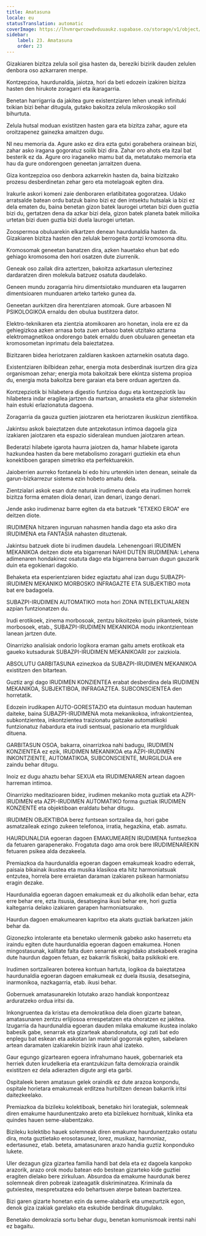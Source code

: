 ```yaml
---
title: Amatasuna
locale: eu
statusTranslation: automatic
coverImage: https://lhvmrqwrcowdvduuaukz.supabase.co/storage/v1/object/public/strapi-uploads/small_cover-educacion-fundamental.webp-2d51a7828a2b1309555be27f7e2a61a0.webp
sidebar:
    label: 23. Amatasuna
    order: 23
---
```

Gizakiaren bizitza zelula soil gisa hasten da, bereziki bizirik dauden zelulen denbora oso azkarraren menpe.

Kontzepzioa, haurdunaldia, jaiotza, hori da beti edozein izakiren bizitza hasten den hirukote zoragarri eta ikaragarria.

Benetan harrigarria da jakitea gure existentziaren lehen uneak infinituki txikian bizi behar ditugula, gutako bakoitza zelula mikroskopiko soil bihurtuta.

Zelula hutsal moduan existitzen hasten gara eta bizitza zahar, agure eta oroitzapenez gainezka amaitzen dugu.

NI neu memoria da. Agure asko ez dira ezta gutxi gorabehera orainean bizi, zahar asko iragana gogoratuz soilik bizi dira. Zahar oro ahots eta itzal bat besterik ez da. Agure oro iraganeko mamu bat da, metatutako memoria eta hau da gure ondorengoen geneetan jarraitzen duena.

Giza kontzepzioa oso denbora azkarrekin hasten da, baina bizitzako prozesu desberdinetan zehar gero eta motelagoak egiten dira.

Irakurle askori komeni zaie denboraren erlatibitatea gogoratzea. Udako arratsalde batean ordu batzuk baino bizi ez den intsektu hutsalak ia bizi ez dela ematen du, baina benetan gizon batek laurogei urtetan bizi duen guztia bizi du, gertatzen dena da azkar bizi dela, gizon batek planeta batek milioika urtetan bizi duen guztia bizi duela laurogei urtetan.

Zoospermoa obuluarekin elkartzen denean haurdunaldia hasten da. Gizakiaren bizitza hasten den zelulak berrogeita zortzi kromosoma ditu.

Kromosomak geneetan banatzen dira, azken hauetako ehun bat edo gehiago kromosoma den hori osatzen dute ziurrenik.

Geneak oso zailak dira aztertzen, bakoitza azkartasun ulertezinez dardaratzen diren molekula batzuez osatuta daudelako.

Geneen mundu zoragarria hiru dimentsiotako munduaren eta laugarren dimentsioaren munduaren arteko tarteko gunea da.

Geneetan aurkitzen dira herentziaren atomoak. Gure arbasoen NI PSIKOLOGIKOA ernaldu den obulua bustitzera dator.

Elektro-teknikaren eta zientzia atomikoaren aro honetan, inola ere ez da gehiegizkoa azken arnasa bota zuen arbaso batek utzitako aztarna elektromagnetikoa ondorengo batek ernaldu duen obuluaren geneetan eta kromosometan inprimatu dela baieztatzea.

Bizitzaren bidea heriotzaren zaldiaren kaskoen aztarnekin osatuta dago.

Existentziaren ibilbidean zehar, energia mota desberdinak isurtzen dira giza organismoan zehar; energia mota bakoitzak bere ekintza sistema propioa du, energia mota bakoitza bere garaian eta bere orduan agertzen da.

Kontzepziotik bi hilabetera digestio funtzioa dugu eta kontzepziotik lau hilabetera indar eragilea jartzen da martxan, arnasketa eta gihar sistemekin hain estuki erlazionatuta dagoena.

Zoragarria da gauza guztien jaiotzaren eta heriotzaren ikuskizun zientifikoa.

Jakintsu askok baieztatzen dute antzekotasun intimoa dagoela giza izakiaren jaiotzaren eta espazio sideralean munduen jaiotzaren artean.

Bederatzi hilabete igarota haurra jaiotzen da, hamar hilabete igarota hazkundea hasten da bere metabolismo zoragarri guztiekin eta ehun konektiboen garapen simetriko eta perfektuarekin.

Jaioberrien aurreko fontanela bi edo hiru urterekin ixten denean, seinale da garun-bizkarrezur sistema ezin hobeto amaitu dela.

Zientzialari askok esan dute naturak irudimena duela eta irudimen horrek bizitza forma ematen diola denari, izan denari, izango denari.

Jende asko irudimenaz barre egiten da eta batzuek "ETXEKO EROA" ere deitzen diote.

IRUDIMENA hitzaren inguruan nahasmen handia dago eta asko dira IRUDIMENA eta FANTASIA nahasten dituztenak.

Jakintsu batzuek diote bi irudimen daudela. Lehenengoari IRUDIMEN MEKANIKOA deitzen diote eta bigarrenari NAHI DUTEN IRUDIMENA: Lehena adimenaren hondakinez osatuta dago eta bigarrena barruan dugun gauzarik duin eta egokienari dagokio.

Behaketa eta esperientziaren bidez egiaztatu ahal izan dugu SUBAZPI-IRUDIMEN MEKANIKO MORBOSKO INFRAGAZTE ETA SUBJEKTIBO mota bat ere badagoela.

SUBAZPI-IRUDIMEN AUTOMATIKO mota hori ZONA INTELEKTUALAREN azpian funtzionatzen du.

Irudi erotikoek, zinema morbosoak, zentzu bikoitzeko ipuin pikanteek, txiste morbosoek, etab., SUBAZPI-IRUDIMEN MEKANIKOA modu inkontzientean lanean jartzen dute.

Oinarrizko analisiak ondorio logikora eraman gaitu amets erotikoak eta gaueko kutsadurak SUBAZPI-IRUDIMEN MEKANIKOARI zor zaizkiola.

ABSOLUTU GARBITASUNA ezinezkoa da SUBAZPI-IRUDIMEN MEKANIKOA existitzen den bitartean.

Guztiz argi dago IRUDIMEN KONZIENTEA erabat desberdina dela IRUDIMEN MEKANIKOA, SUBJEKTIBOA, INFRAGAZTEA. SUBCONSCIENTEA den horretatik.

Edozein irudikapen AUTO-GORESTAZIO eta duintasun moduan hauteman daiteke, baina SUBAZPI-IRUDIMENA mota mekanikokoa, infrakontzientea, subkontzientea, inkontzientea traizionatu gaitzake automatikoki funtzionatuz ñabardura eta irudi sentsual, pasionario eta murgilduak dituena.

GARBITASUN OSOA, bakarra, oinarrizkoa nahi badugu, IRUDIMEN KONZIENTEA ez ezik, IRUDIMEN MEKANIKOA eta AZPI-IRUDIMEN INKONTZIENTE, AUTOMATIKOA, SUBCONSCIENTE, MURGILDUA ere zaindu behar ditugu.

Inoiz ez dugu ahaztu behar SEXUA eta IRUDIMENAREN artean dagoen harreman intimoa.

Oinarrizko meditazioaren bidez, irudimen mekaniko mota guztiak eta AZPI-IRUDIMEN eta AZPI-IRUDIMEN AUTOMATIKO forma guztiak IRUDIMEN KONZIENTE eta objektiboan eraldatu behar ditugu.

IRUDIMEN OBJEKTIBOA berez funtsean sortzailea da, hori gabe asmatzaileak ezingo zukeen telefonoa, irratia, hegazkina, etab. asmatu.

HAURDUNALDIA egoeran dagoen EMAKUMEAREN IRUDIMENA funtsezkoa da fetuaren garapenerako. Frogatuta dago ama orok bere IRUDIMENAREKIN fetuaren psikea alda dezakeela.

Premiazkoa da haurdunaldia egoeran dagoen emakumeak koadro ederrak, paisaia bikainak ikustea eta musika klasikoa eta hitz harmoniatsuak entzutea, horrela bere erraietan daraman izakiaren psikean harmoniatsu eragin dezake.

Haurdunaldia egoeran dagoen emakumeak ez du alkoholik edan behar, ezta erre behar ere, ezta itsusia, desatsegina ikusi behar ere, hori guztia kaltegarria delako izakiaren garapen harmoniatsurako.

Haurdun dagoen emakumearen kapritxo eta akats guztiak barkatzen jakin behar da.

Gizonezko intolerante eta benetako ulermenik gabeko asko haserretu eta iraindu egiten dute haurdunaldia egoeran dagoen emakumea. Honen mingostasunak, kalitate falta duen senarrak eragindako atsekabeek eragina dute haurdun dagoen fetuan, ez bakarrik fisikoki, baita psikikoki ere.

Irudimen sortzailearen boterea kontuan hartuta, logikoa da baieztatzea haurdunaldia egoeran dagoen emakumeak ez duela itsusia, desatsegina, inarmonikoa, nazkagarria, etab. ikusi behar.

Gobernuek amatasunarekin lotutako arazo handiak konpontzeaz arduratzeko ordua iritsi da.

Inkongruentea da kristau eta demokratikoa dela dioen gizarte batean, amatasunaren zentzu erlijiosoa errespetatzen eta ohoratzen ez jakitea. Izugarria da haurdunaldia egoeran dauden milaka emakume ikustea inolako babesik gabe, senarrak eta gizarteak abandonatuta, ogi zati bat edo enplegu bat eskean eta askotan lan material gogorrak egiten, sabelaren artean daramaten izakiarekin bizirik iraun ahal izateko.

Gaur egungo gizartearen egoera infrahumano hauek, gobernariek eta herriek duten krudelkeria eta erantzukizun falta demokrazia oraindik existitzen ez dela adierazten digute argi eta garbi.

Ospitaleek beren amatasun gelek oraindik ez dute arazoa konpondu, ospitale horietara emakumeak erditzea hurbiltzen denean bakarrik iritsi daitezkeelako.

Premiazkoa da bizileku kolektiboak, benetako hiri lorategiak, solemneak diren emakume haurdunentzako areto eta bizilekuez hornituak, klinika eta quindes hauen seme-alabentzako.

Bizileku kolektibo hauek solemneak diren emakume haurdunentzako ostatu dira, mota guztietako erosotasunez, lorez, musikaz, harmoniaz, edertasunez, etab. beteta, amatasunaren arazo handia guztiz konponduko lukete.

Uler dezagun giza gizartea familia handi bat dela eta ez dagoela kanpoko arazorik, arazo orok modu batean edo bestean gizarteko kide guztiei eragiten dielako bere zirkuluan. Absurdoa da emakume haurdunak berez solemneak diren pobreak izateagatik diskriminatzea. Kriminala da gutxiestea, mespretxatzea edo behartsuen aterpe batean baztertzea.

Bizi garen gizarte honetan ezin da seme-alabarik eta umezurtzik egon, denok giza izakiak garelako eta eskubide berdinak ditugulako.

Benetako demokrazia sortu behar dugu, benetan komunismoak irentsi nahi ez bagaitu.

